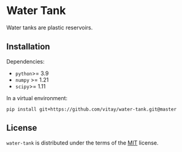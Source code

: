 # Water Tank 

Water tanks are plastic reservoirs.

## Installation

Dependencies:

* `python`>= 3.9
* `numpy` >= 1.21
* `scipy`>= 1.11

In a virtual environment:

```console
pip install git+https://github.com/vitay/water-tank.git@master
```

## License

`water-tank` is distributed under the terms of the [MIT](https://spdx.org/licenses/MIT.html) license.
